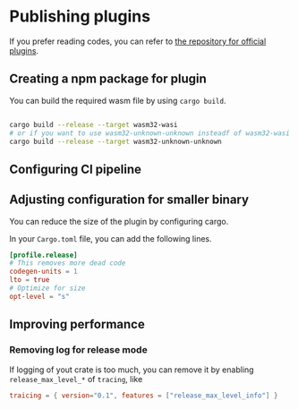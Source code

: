 # Publishing plugins

If you prefer reading codes, you can refer to [the repository for official plugins](https://github.com/swc-project/plugins).

## Creating a npm package for plugin

You can build the required wasm file by using `cargo build`.

```sh

cargo build --release --target wasm32-wasi
# or if you want to use wasm32-unknown-unknown insteadf of wasm32-wasi
cargo build --release --target wasm32-unknown-unknown

```

## Configuring CI pipeline

## Adjusting configuration for smaller binary

You can reduce the size of the plugin by configuring cargo.

In your `Cargo.toml` file, you can add the following lines.

```toml
[profile.release]
# This removes more dead code
codegen-units = 1
lto = true
# Optimize for size
opt-level = "s"
```

## Improving performance

### Removing log for release mode

If logging of yout crate is too much, you can remove it by enabling `release_max_level_*` of `tracing`, like

```toml
traicing = { version="0.1", features = ["release_max_level_info"] }
```
